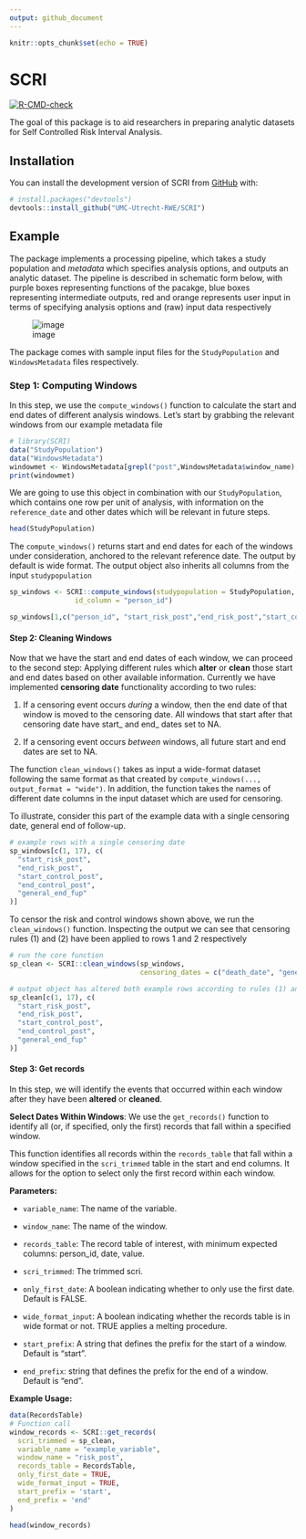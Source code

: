 ```yaml
---
output: github_document
---
```


```r
knitr::opts_chunk$set(echo = TRUE)
```

# SCRI

<!-- badges: start -->
[![R-CMD-check](https://github.com/UMC-Utrecht-RWE/SCRI/actions/workflows/R-CMD-check.yaml/badge.svg)](https://github.com/UMC-Utrecht-RWE/SCRI/actions/workflows/R-CMD-check.yaml)
<!-- badges: end -->

The goal of this package is to aid researchers in preparing analytic datasets for Self Controlled Risk Interval Analysis.

## Installation

You can install the development version of SCRI from [GitHub](https://github.com/) with:

``` r
# install.packages("devtools")
devtools::install_github("UMC-Utrecht-RWE/SCRI")
```

## Example

The package implements a processing pipeline, which takes a study population and *metadata* which specifies analysis options, and outputs an analytic dataset. The pipeline is described in schematic form below, with purple boxes representing functions of the pacakge, blue boxes representing intermediate outputs, red and orange represents user input in terms of specifying analysis options and (raw) input data respectively

![image](https://github.com/UMC-Utrecht-RWE/SCRI/assets/138911044/8cbb1033-3e7b-4a05-9c0f-904e55f9fea3)

The package comes with sample input files for the `StudyPopulation` and `WindowsMetadata` files respectively.

### Step 1: Computing Windows

In this step, we use the `compute_windows()` function to calculate the start and end dates of different analysis windows. Let's start by grabbing the relevant windows from our example metadata file

```r
# library(SCRI)
data("StudyPopulation")
data("WindowsMetadata")
windowmet <- WindowsMetadata[grepl("post",WindowsMetadata$window_name),]
print(windowmet)
```


We are going to use this object in combination with our `StudyPopulation`, which contains one row per unit of analysis, with information on the `reference_date` and other dates which will be relevant in future steps.

```r
head(StudyPopulation)
```

The `compute_windows()` returns start and end dates for each of the windows under consideration, anchored to the relevant reference date. The output by default is wide format. The output object also inherits all columns from the input `studypopulation`

```r
sp_windows <- SCRI::compute_windows(studypopulation = StudyPopulation, windowmeta= windowmet, 
                id_column = "person_id")

sp_windows[1,c("person_id", "start_risk_post","end_risk_post","start_control_post","end_control_post")]
```

#### Step 2: Cleaning Windows

Now that we have the start and end dates of each window, we can proceed to the second step: Applying different rules which **alter** or **clean** those start and end dates based on other available information. Currently we have implemented **censoring date** functionality according to two rules: 

(1) If a censoring event occurs *during* a window, then the end date of that window is moved to the censoring date. All windows that start after that censoring date have start_ and end_ dates set to NA.

(2) If a censoring event occurs *between* windows, all future start and end dates are set to NA.

The function `clean_windows()` takes as input a wide-format dataset following the same format as that created by `compute_windows(..., output_format = "wide")`. In addition, the function takes the names of different date columns in the input dataset which are used for censoring. 

To illustrate, consider this part of the example data with a single censoring date, general end of follow-up.

```r
# example rows with a single censoring date
sp_windows[c(1, 17), c(
  "start_risk_post",
  "end_risk_post",
  "start_control_post",
  "end_control_post",
  "general_end_fup"
)]
```

To censor the risk and control windows shown above, we run the `clean_windows()` function. Inspecting the output we can see that censoring rules (1) and (2) have been applied to rows 1 and 2 respectively

```r
# run the core function
sp_clean <- SCRI::clean_windows(sp_windows,
                                censoring_dates = c("death_date", "general_end_fup"))
```


```r
# output object has altered both example rows according to rules (1) and (2) above
sp_clean[c(1, 17), c(
  "start_risk_post",
  "end_risk_post",
  "start_control_post",
  "end_control_post",
  "general_end_fup"
)]
```

#### Step 3: Get records

In this step, we will identify the events that occurred within each window after they have been **altered** or **cleaned**.

**Select Dates Within Windows**: We use the `get_records()` function to identify all (or, if specified, only the first) records that fall within a specified window.

This function identifies all records within the `records_table` that fall within a window specified in the `scri_trimmed` table in the start and end columns. It allows for the option to select only the first record within each window.

**Parameters:**

- `variable_name`: The name of the variable.

- `window_name`: The name of the window.

- `records_table`: The record table of interest, with minimum expected columns: person_id, date, value.

- `scri_trimmed`: The trimmed scri.

- `only_first_date`: A boolean indicating whether to only use the first date. Default is FALSE.

- `wide_format_input`: A boolean indicating whether the records table is in wide format or not. TRUE applies a melting procedure.

- `start_prefix`: A string that defines the prefix for the start of a window. Default is "start".

- `end_prefix`: string that defines the prefix for the end of a window. Default is "end".

**Example Usage:**

```r
data(RecordsTable)
# Function call
window_records <- SCRI::get_records(
  scri_trimmed = sp_clean,
  variable_name = "example_variable",
  window_name = "risk_post",
  records_table = RecordsTable,
  only_first_date = TRUE,
  wide_format_input = TRUE,
  start_prefix = 'start',
  end_prefix = 'end'
)

```
```r
head(window_records)
```
